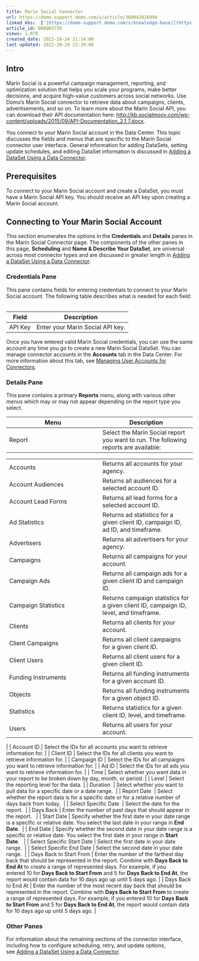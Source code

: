 ```yaml
---
title: Marin Social Connector
url: https://domo-support.domo.com/s/article/360042926994
linked_kbs:  ['[https://domo-support.domo.com/s/knowledge-base/](https://domo-support.domo.com/s/knowledge-base/)', '[https://domo-support.domo.com/s/](https://domo-support.domo.com/s/)', '[https://domo-support.domo.com/s/topic/0TO5w000000ZammGAC](https://domo-support.domo.com/s/topic/0TO5w000000ZammGAC)', '[https://domo-support.domo.com/s/topic/0TO5w000000ZanLGAS](https://domo-support.domo.com/s/topic/0TO5w000000ZanLGAS)', '[https://domo-support.domo.com/s/topic/0TO5w000000ZaoQGAS](https://domo-support.domo.com/s/topic/0TO5w000000ZaoQGAS)', '[https://domo-support.domo.com/s/article/360042926274](https://domo-support.domo.com/s/article/360042926274)', '[https://domo-support.domo.com/s/article/360042926054](https://domo-support.domo.com/s/article/360042926054)', '[https://domo-support.domo.com/s/article/360042926994](https://domo-support.domo.com/s/article/360042926994)', '[https://domo-support.domo.com/s/topic/0TO5w000000ZaoQGAS/api-connectors](https://domo-support.domo.com/s/topic/0TO5w000000ZaoQGAS/api-connectors)', '[https://domo-support.domo.com/s/article/360043429933](https://domo-support.domo.com/s/article/360043429933)', '[https://domo-support.domo.com/s/article/360043429953](https://domo-support.domo.com/s/article/360043429953)', '[https://domo-support.domo.com/s/article/360042925494](https://domo-support.domo.com/s/article/360042925494)', '[https://domo-support.domo.com/s/article/360043429913](https://domo-support.domo.com/s/article/360043429913)', '[https://domo-support.domo.com/s/article/4408174643607](https://domo-support.domo.com/s/article/4408174643607)', '[https://domo-support.domo.com/s/login/](https://domo-support.domo.com/s/login/)']
article_id: 000003739
views: 1,078
created_date: 2022-10-24 21:14:00
last updated: 2022-10-24 22:39:00
---
```




Intro
-----


Marin Social is a powerful campaign management, reporting, and optimization solution that helps you scale your programs, make better decisions, and acquire high-value customers across social networks. Use Domo's Marin Social connector to retrieve data about campaigns, clients, advertisements, and so on. To learn more about the Marin Social API, you can download their API documentation here: <http://kb.socialmoov.com/wp-content/uploads/2015/09/API-Documentation_2.1.7.docx>.


You connect to your Marin Social account in the Data Center. This topic discusses the fields and menus that are specific to the Marin Social connector user interface. General information for adding DataSets, setting update schedules, and editing DataSet information is discussed in [Adding a DataSet Using a Data Connector](/s/article/360042926274).


Prerequisites
-------------


To connect to your Marin Social account and create a DataSet, you must have a Marin Social API key. You should receive an API key upon creating a Marin Social account.


Connecting to Your Marin Social Account
---------------------------------------


This section enumerates the options in the **Credentials** and **Details** panes in the Marin Social Connector page. The components of the other panes in this page, **Scheduling** and **Name & Describe Your DataSet**, are universal across most connector types and are discussed in greater length in [Adding a DataSet Using a Data Connector](/s/article/360042926274 "Adding a DataSet Using a Data Connector").


### Credentials Pane


This pane contains fields for entering credentials to connect to your Marin Social account. The following table describes what is needed for each field:  




| Field | Description |
| --- | --- |
| API Key | Enter your Marin Social API key. |


Once you have entered valid Marin Social credentials, you can use the same account any time you go to create a new Marin Social DataSet. You can manage connector accounts in the **Accounts** tab in the Data Center. For more information about this tab, see [Managing User Accounts for Connectors](/s/article/360042926054 "Managing User Accounts for Connectors").


### Details Pane


This pane contains a primary **Reports** menu, along with various other menus which may or may not appear depending on the report type you select.




| Menu | Description |
| --- | --- |
| Report | Select the Marin Social report you want to run. The following reports are available:

|  |  |
| --- | --- |
| Accounts | Returns all accounts for your agency. |
| Account Audiences | Returns all audiences for a selected account ID. |
| Account Lead Forms | Returns all lead forms for a selected account ID. |
| Ad Statistics | Returns ad statistics for a given client ID, campaign ID, ad ID, and timeframe. |
| Advertisers | Returns all advertisers for your agency. |
| Campaigns | Returns all campaigns for your account. |
| Campaign Ads | Returns all campaign ads for a given client ID and campaign ID. |
| Campaign Statistics | Returns campaign statistics for a given client ID, campaign ID, level, and timeframe. |
| Clients | Returns all clients for your account. |
| Client Campaigns | Returns all client campaigns for a given client ID. |
| Client Users | Returns all client users for a given client ID. |
| Funding Instruments | Returns all funding instruments for a given account ID. |
| Objects | Returns all funding instruments for a given object ID. |
| Statistics | Returns statistics for a given client ID, level, and timeframe. |
| Users | Returns all users for your account. |

 |
| Account ID | Select the IDs for all accounts you want to retrieve information for. |
| Client ID | Select the IDs for all clients you want to retrieve information for. |
| Campaign ID | Select the IDs for all campaigns you want to retrieve information for. |
| Ad ID | Select the IDs for all ads you want to retrieve information for. |
| Time | Select whether you want data in your report to be broken down by day, month, or period. |
| Level | Select the reporting level for the data. |
| Duration  | Select whether you want to pull data for a specific date or a date range.  |
| Report Date  | Select whether the report data is for a specific date or for a relative number of days back from today.  |
| Select Specific Date  | Select the date for the report.  |
| Days Back | Enter the number of past days that should appear in the report.   |
| Start Date | Specify whether the first date in your date range is a specific or relative date. You select the last date in your range in **End Date**.  |
| End Date | Specify whether the second date in your date range is a specific or relative date. You select the first date in your range in **Start Date**.   |
| Select Specific Start Date | Select the first date in your date range.  |
| Select Specific End Date | Select the second date in your date range.  |
| Days Back to Start From | Enter the number of the farthest day back that should be represented in the report. Combine with **Days Back to End At** to create a range of represented days.
For example, if you entered 10 for **Days Back to Start From** and 5 for **Days Back to End At**, the report would contain data for 10 days ago up until 5 days ago. |
| Days Back to End At | Enter the number of the most recent day back that should be represented in the report. Combine with **Days Back to Start From** to create a range of represented days.
For example, if you entered 10 for **Days Back to Start From** and 5 for **Days Back to End At**, the report would contain data for 10 days ago up until 5 days ago. |


### Other Panes


For information about the remaining sections of the connector interface, including how to configure scheduling, retry, and update options, see [Adding a DataSet Using a Data Connector](/s/article/360042926274).


 

